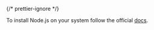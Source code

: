 {/* prettier-ignore */}

To install Node.js on your system follow the official [docs](https://nodejs.org/en/download/package-manager).

